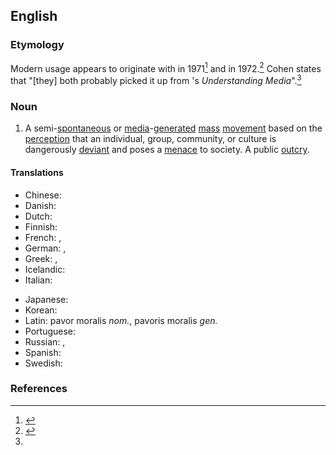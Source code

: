 ==English==
{{wikipedia}}

===Etymology===
Modern usage appears to originate with {{w|Jock Young}} in 1971<ref>{{cite-book|author=Jock Young|authorlink=Jock Young|title=The Drugtakers: The Social Meaning of Drug Use|publisher=Paladin|year=1971|pages=182, 197|isbn=9780261632288}}</ref> and {{w|Stanley Cohen}} in 1972.<ref name="Cohen">{{cite-book|author=Stanley Cohen|authorlink=Stanley Cohen|chapter=Introduction to the Third Edition|title=Folk Devils and Moral Panics: The Creation of the Mods and Rockers|edition=3rd|location=New York City|publisher=Routledge|year=1972|year_published=2010|page=XXXV|isbn=9780415267113|oclc=802879559|text=The term 'moral panic' was first used by Jock Young in 'The Role of the Police as Amplifiers of Deviancy, Negotiators of Reality and Translators of Fantasy', in S. Cohen (Ed.), ''Image of Deviance'' (Harmondsworth: Penguin, 1971), p. 37. We both probably picked it up from Marshall McLuhan's ''Understanding Media'', published in 1964.}}</ref> Cohen states that "[they] both probably picked it up from {{w|Marshall McLuhan}}'s ''Understanding Media''".<ref name="Cohen"/>

===Noun===
{{en-noun}}

# A semi-[[spontaneous]] or [[media]]-[[generated]] [[mass]] [[movement]] based on the [[perception]] that an individual, group, community, or culture is dangerously [[deviant]] and poses a [[menace]] to society. A public [[outcry]].

====Translations====
{{trans-top|mass movement, public outcry}}
* Chinese: {{t|zh|道德恐慌|tr=daodekonghuang}}
* Danish: {{t|da|moralpanik|c}}
* Dutch: {{t|nl|morele paniek}}
* Finnish: {{t|fi|moraalipaniikki}}
* French: {{t+|fr|panique morale}}, {{t|fr|tollé public}}
* German: {{t|de|moralische Panik}}, {{t|de|allgemeiner Protest}}
* Greek: {{t|el|ηθικός πανικός}}, {{t|el|δημόσια κατακραυγή}}
* Icelandic: {{t|is|siðfár|n}}
* Italian: {{t|it|panico morale}}
{{trans-mid}}
* Japanese: {{t|ja|道徳的なパニック|tr=dōtokuteki na panikku}}
* Korean: {{t|ko|도덕적인 공황}}
* Latin: pavor moralis ''nom.'', pavoris moralis ''gen.''
* Portuguese: {{t|pt|pânico moral}}
* Russian: {{t|ru|мора́льная па́ника}}, {{t|ru|ма́ссовая истери́я}}
* Spanish: {{t|es|pánico moral}}
* Swedish: {{t|sv|moralpanik|c}}
{{trans-bottom}}

===References===
{{reflist}}
